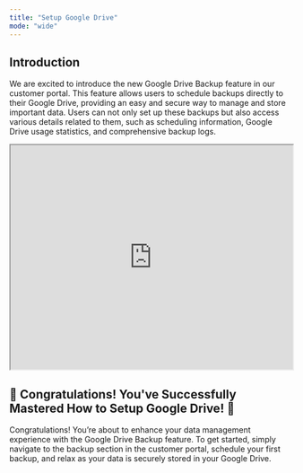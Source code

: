 ```yaml
---
title: "Setup Google Drive"
mode: "wide"
---
```


## Introduction

We are excited to introduce the new Google Drive Backup feature in our customer portal. This feature allows users to schedule backups directly to their Google Drive, providing an easy and secure way to manage and store important data. Users can not only set up these backups but also access various details related to them, such as scheduling information, Google Drive usage statistics, and comprehensive backup logs.

 
<iframe width="100%" height="400px" src="https://app.sharefable.com/embed/demo/setup-google-drive-wljudh0z2ny9hgzi" allowfullscreen></iframe>

## 🎉 Congratulations! You've Successfully Mastered How to Setup Google Drive! 🎉

Congratulations! You’re about to enhance your data management experience with the Google Drive Backup feature. To get started, simply navigate to the backup section in the customer portal, schedule your first backup, and relax as your data is securely stored in your Google Drive.


